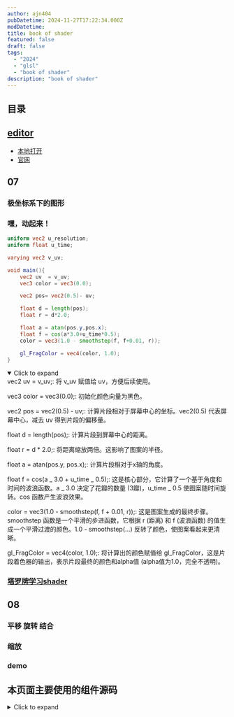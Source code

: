 ```yaml
---
author: ajn404
pubDatetime: 2024-11-27T17:22:34.000Z
modDatetime:
title: book of shader
featured: false
draft: false
tags:
  - "2024"
  - "glsl"
  - "book of shader"
description: "book of shader"
---
```




## 目录

## [editor](/fantastic/glslEditor)

- [本地打开](/fantastic/glslEditor)
- [官网](https://thebookofshaders.com/edit.php)

## 07

<ShaderTemplateUrl
  width="50"
  height="50"
  fragmentShaderPath="/assets/glsl/bookOfShader/07/1.frag"
  client:visible
/>

<ShaderTemplateUrl
  width="50"
  height="50"
  fragmentShaderPath="/assets/glsl/bookOfShader/07/2.frag"
  client:visible
/>

<ShaderTemplateUrl
  width="50"
  height="50"
  fragmentShaderPath="/assets/glsl/bookOfShader/07/3.frag"
  client:visible
/>

<ShaderTemplateUrl
  width="50"
  height="50"
  fragmentShaderPath="/assets/glsl/bookOfShader/07/4.frag"
  client:visible
/>

<ShaderTemplateUrl
  width="50"
  height="50"
  fragmentShaderPath="/assets/glsl/bookOfShader/07/5.frag"
  client:visible
/>

<ShaderTemplateUrl
  width="50"
  height="50"
  fragmentShaderPath="/assets/glsl/bookOfShader/07/6.frag"
  client:visible
/>

<ShaderTemplateUrl
  width="50"
  height="50"
  fragmentShaderPath="/assets/glsl/bookOfShader/07/7.frag"
  client:visible
/>

<ShaderTemplateUrl
  width="50"
  height="50"
  fragmentShaderPath="/assets/glsl/bookOfShader/07/8.frag"
  client:visible
/>

<ShaderTemplateUrl
  width="50"
  height="50"
  fragmentShaderPath="/assets/glsl/bookOfShader/07/9.frag"
  client:visible
/>


<Demo1 client:visible />

### 极坐标系下的图形

<ShaderTemplateUrl
  width="50"
  height="50"
  fragmentShaderPath="/assets/glsl/bookOfShader/07/10.frag"
  client:visible
/>

### 嘿，动起来！

<ShaderTemplateUrl
  width="50"
  height="50"
  fragmentShaderPath="/assets/glsl/bookOfShader/07/11.frag"
  client:visible
/>

```glsl
uniform vec2 u_resolution;
uniform float u_time;

varying vec2 v_uv;

void main(){
    vec2 uv  = v_uv;
    vec3 color = vec3(0.0);

    vec2 pos= vec2(0.5)- uv;

    float d = length(pos);
    float r = d*2.0;

    float a = atan(pos.y,pos.x);
    float f = cos(a*3.0+u_time*0.5);
    color = vec3(1.0 - smoothstep(f, f+0.01, r));

    gl_FragColor = vec4(color, 1.0);
}
```

<details open>
<summary>Click to expand</summary>
vec2 uv = v_uv;: 将 v_uv 赋值给 uv，方便后续使用。

vec3 color = vec3(0.0);: 初始化颜色向量为黑色。

vec2 pos = vec2(0.5) - uv;: 计算片段相对于屏幕中心的坐标。vec2(0.5) 代表屏幕中心，减去 uv 得到片段的偏移量。

float d = length(pos);: 计算片段到屏幕中心的距离。

float r = d \* 2.0;: 将距离缩放两倍。这影响了图案的半径。

float a = atan(pos.y, pos.x);: 计算片段相对于x轴的角度。

float f = cos(a _ 3.0 + u_time _ 0.5);: 这是核心部分，它计算了一个基于角度和时间的波浪函数。a _ 3.0 决定了花瓣的数量 (3瓣)，u_time _ 0.5 使图案随时间旋转。cos 函数产生波浪效果。

color = vec3(1.0 - smoothstep(f, f + 0.01, r));: 这是图案生成的最终步骤。smoothstep 函数是一个平滑的步进函数，它根据 r (距离) 和 f (波浪函数) 的值生成一个平滑过渡的颜色。1.0 - smoothstep(...) 反转了颜色，使图案看起来更清晰。

gl_FragColor = vec4(color, 1.0);: 将计算出的颜色赋值给 gl_FragColor，这是片段着色器的输出，表示片段最终的颜色和alpha值 (alpha值为1.0，完全不透明)。

</details>

### [塔罗牌学习shader](https://pixelspiritdeck.com/)

<ShaderTemplateUrl
  width="50"
  height="50"
  fragmentShaderPath="/assets/glsl/bookOfShader/07/12.frag"
  client:visible
/>

## 08

### 平移 旋转 结合

<div class="grid grid-cols-3 gap-2">

<ShaderTemplateUrl
  width="25"
  height="25"
  fragmentShaderPath="/assets/glsl/bookOfShader/07/13.frag"
  client:visible
/>

<ShaderTemplateUrl
  width="25"
  height="25"
  fragmentShaderPath="/assets/glsl/bookOfShader/07/14.frag"
  client:visible
/>

<ShaderTemplateUrl
  width="25"
  height="25"
  fragmentShaderPath="/assets/glsl/bookOfShader/07/15.frag"
  client:visible
/>
</div>

### 缩放

<ShaderTemplateUrl
  width="25"
  height="25"
  fragmentShaderPath="/assets/glsl/bookOfShader/07/16.frag"
  client:visible
/>

### demo

<ShaderTemplateUrl
  width="50"
  height="50"
  fragmentShaderPath="/assets/glsl/bookOfShader/demo/1.frag"
  client:visible
/>

## 本页面主要使用的组件源码

<details >
<summary>Click to expand</summary>

```tsx
import React, {
  useRef,
  useEffect,
  useState,
  useMemo,
  useCallback,
} from "react";
import { Canvas, useFrame, useThree } from "@react-three/fiber";
import { ShaderMaterial } from "three";
import * as THREE from "three";

const CustomShaderCube: React.FC<{
  mouse: { x: number; y: number };
  vertexShader: string;
  fragmentShader: string;
}> = ({ mouse, vertexShader, fragmentShader }) => {
  const meshRef = useRef<THREE.Mesh>(null);
  const { size, gl } = useThree();

  const material = useMemo<ShaderMaterial>(() => {
    return new ShaderMaterial({
      vertexShader,
      fragmentShader,
      uniforms: {
        u_time: { value: 0 },
        u_resolution: { value: new THREE.Vector2() },
        u_mouse: { value: new THREE.Vector2() },
      },
    });
  }, [vertexShader, fragmentShader]);

  useEffect(() => {
    const updateSize = () => {
      gl.setPixelRatio(window.devicePixelRatio || 2);
      gl.setSize(size.width, size.height);
      material.uniforms.u_resolution.value.set(size.width, size.height);
    };
    updateSize();
  }, [size, gl, material]);

  useFrame(({ clock }) => {
    material.uniforms.u_time.value = clock.getElapsedTime();
    material.uniforms.u_mouse.value.set(mouse.x, mouse.y);
    material.uniforms.u_resolution.value.set(size.width, size.height);
  });

  return (
    <mesh ref={meshRef} material={material}>
      <planeGeometry args={[size.width, size.height, 1]} />
    </mesh>
  );
};

type NumericString = `${number}`;

const App: React.FC<{
  vertexShaderPath?: string;
  fragmentShaderPath?: string;
  width?: NumericString;
  height?: NumericString;
}> = ({
  vertexShaderPath = "/assets/glsl/all.vert",
  fragmentShaderPath = "/assets/glsl/draft/1.frag",
  width = "45",
  height = "45",
}) => {
  const [vertexShader, setVertexShader] = useState("");
  const [fragmentShader, setFragmentShader] = useState("");
  const [mouse, setMouse] = useState({ x: 0, y: 0 });
  const canvas = useRef<HTMLCanvasElement>(null);

  const handleMouseMove = useCallback((event: MouseEvent) => {
    setMouse({ x: event.clientX, y: event.clientY });
  }, []);

  useEffect(() => {
    const canvasElement = canvas.current;
    if (canvasElement) {
      canvasElement.addEventListener("mousemove", handleMouseMove);
      return () =>
        canvasElement.removeEventListener("mousemove", handleMouseMove);
    }
  }, [handleMouseMove]);

  const loadShaders = useMemo(
    () => async () => {
      try {
        const [vertexRes, fragmentRes] = await Promise.all([
          fetch(vertexShaderPath),
          fetch(fragmentShaderPath),
        ]);

        if (vertexRes.ok && fragmentRes.ok) {
          const [vertexText, fragmentText] = await Promise.all([
            vertexRes.text(),
            fragmentRes.text(),
          ]);
          setVertexShader(vertexText);
          setFragmentShader(fragmentText);
        }
      } catch (error) {
        console.error("Error fetching shader files:", error);
      }
    },
    [vertexShaderPath, fragmentShaderPath]
  );

  useEffect(() => {
    loadShaders();
  }, [loadShaders]);

  return (
    <Canvas
      dpr={[1, 2]}
      className="m-auto my-2 border-blue-500 border-solid border-4"
      gl={{ antialias: false }}
      camera={{ position: [0, 0, 15], fov: 17.5, near: 1, far: 20 }}
      style={{ width: `${width}vw`, height: `${height}vw` }}
      ref={canvas}
    >
      <color attach="background" args={["black"]} />
      {vertexShader && fragmentShader && (
        <CustomShaderCube
          mouse={mouse}
          vertexShader={vertexShader}
          fragmentShader={fragmentShader}
        />
      )}
    </Canvas>
  );
};

export default App;
```

</details>
